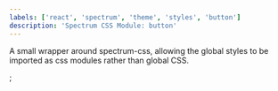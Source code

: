 ```yaml
---
labels: ['react', 'spectrum', 'theme', 'styles', 'button']
description: 'Spectrum CSS Module: button'
---
```



A small wrapper around spectrum-css, allowing the global
styles to be imported as css modules rather than global CSS.

<CSSModulePreview styles={styles} />;
